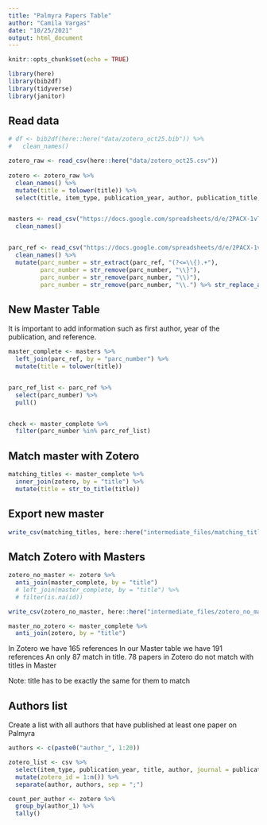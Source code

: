 ```yaml
---
title: "Palmyra Papers Table"
author: "Camila Vargas"
date: "10/25/2021"
output: html_document
---
```


```r
knitr::opts_chunk$set(echo = TRUE)

library(here)
library(bib2df)
library(tidyverse)
library(janitor)

```


## Read data
```r
# df <- bib2df(here::here("data/zotero_oct25.bib")) %>% 
#   clean_names()

zotero_raw <- read_csv(here::here("data/zotero_oct25.csv"))
  
zotero <- zotero_raw %>%
  clean_names() %>% 
  mutate(title = tolower(title)) %>% 
  select(title, item_type, publication_year, author, publication_title, doi, url, date, abstract_note)


masters <- read_csv("https://docs.google.com/spreadsheets/d/e/2PACX-1vTzUCO3Q2_b7uFlUp_eVCAx0Ss1RrgSWyksX8sTLqjmBEKmsiUM0S_kX2ZuxQJArQ/pub?gid=1022795869&single=true&output=csv") %>% 
  clean_names()


parc_ref <- read_csv("https://docs.google.com/spreadsheets/d/e/2PACX-1vTzUCO3Q2_b7uFlUp_eVCAx0Ss1RrgSWyksX8sTLqjmBEKmsiUM0S_kX2ZuxQJArQ/pub?gid=2073943422&single=true&output=csv") %>% 
  clean_names() %>% 
  mutate(parc_number = str_extract(parc_ref, "(?<=\\{).+"),
         parc_number = str_remove(parc_number, "\\}"),
         parc_number = str_remove(parc_number, "\\)"),
         parc_number = str_remove(parc_number, "\\.") %>% str_replace_all(., fixed(" "), "")) ## removes all spaces inside the string

```



## New Master Table
It is important to add information such as first author, year of the publication, and reference.

```r
master_complete <- masters %>% 
  left_join(parc_ref, by = "parc_number") %>% 
  mutate(title = tolower(title))


parc_ref_list <- parc_ref %>% 
  select(parc_number) %>% 
  pull()


check <- master_complete %>% 
  filter(parc_number %in% parc_ref_list)

```


## Match master with Zotero

```r

matching_titles <- master_complete %>% 
  inner_join(zotero, by = "title") %>%
  mutate(title = str_to_title(title))

```

## Export new master

```r

write_csv(matching_titles, here::here("intermediate_files/matching_title.csv"))

```


## Match Zotero with Masters

```r

zotero_no_master <- zotero %>% 
  anti_join(master_complete, by = "title")
  # left_join(master_complete, by = "title") %>% 
  # filter(is.na(id))

write_csv(zotero_no_master, here::here("intermediate_files/zotero_no_master.csv"))

master_no_zotero <- master_complete %>% 
  anti_join(zotero, by = "title")

```



In Zotero we have 165 references
In our Master table we have 191 references
An only 87 match in title.
78 papers in Zotero do not match with titles in Master

Note: title has to be exactly the same for them to match




## Authors list

Create a list with all authors that have published at least one paper on Palmyra
```r

authors <- c(paste0("author_", 1:20))

zotero_list <- csv %>% 
  select(item_type, publication_year, title, author, journal = publication_title, doi, url, manual_tags, abstract = abstract_note) %>% 
  mutate(zotero_id = 1:n()) %>% 
  separate(author, authors, sep = ";")

```


```r
count_per_author <- zotero %>% 
  group_by(author_1) %>% 
  tally()


```

